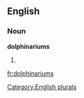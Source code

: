
==English==

===Noun===
'''dolphinariums'''

# {{plural of|[[dolphinarium]]}}

[[Category:English plurals]]

[[fr:dolphinariums]]